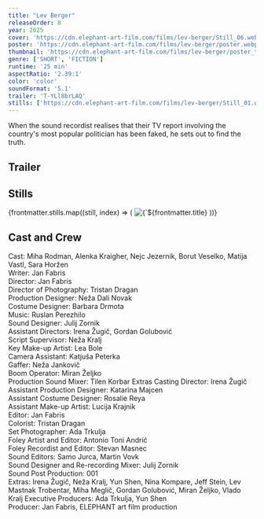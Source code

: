 ```yaml
---
title: "Lev Berger"
releaseOrder: 8
year: 2025
cover: 'https://cdn.elephant-art-film.com/films/lev-berger/Still_06.webp'
poster: 'https://cdn.elephant-art-film.com/films/lev-berger/poster.webp'
thumbnail: 'https://cdn.elephant-art-film.com/films/lev-berger/poster_thumb.webp'
genre: ['SHORT', 'FICTION']
runtime: '25 min'
aspectRatio: '2.39:1'
color: 'color'
soundFormat: '5.1'
trailer: 'T-YLl8brLAQ'
stills: ['https://cdn.elephant-art-film.com/films/lev-berger/Still_01.webp','https://cdn.elephant-art-film.com/films/voyeuress/Still_02.webp', 'https://cdn.elephant-art-film.com/films/voyeuress/Still_03.webp','https://cdn.elephant-art-film.com/films/voyeuress/Still_04.webp','https://cdn.elephant-art-film.com/films/voyeuress/Still_05.webp','https://cdn.elephant-art-film.com/films/voyeuress/Still_06.webp','https://cdn.elephant-art-film.com/films/voyeuress/Still_07.webp','https://cdn.elephant-art-film.com/films/voyeuress/Still_08.webp','https://cdn.elephant-art-film.com/films/voyeuress/Still_09.webp']
---
```



When the sound recordist realises that their TV report involving the country's most popular politician has been faked, he sets out to find the truth.

## Trailer

<YouTube id={frontmatter.trailer} class="md:mx-24 xl:mx-12 my-6" />

## Stills

<div class="grid grid-cols-1 sm:grid-cols-2 lg:grid-cols-3 gap-2">
    {frontmatter.stills.map((still, index) => (
        <img src={still} alt={`${frontmatter.title} - Still ${index}`} class="!my-0" />
    ))}
</div>


## Cast and Crew

<span class="font-light">Cast:</span> <span class="font-medium">Miha Rodman, Alenka Kraigher, Nejc Jezernik, Borut Veselko, Matija Vastl, Sara Horžen</span>  
<span class="font-light">Writer:</span> <span class="font-medium">Jan Fabris</span>  
<span class="font-light">Director:</span> <span class="font-medium">Jan Fabris</span>  
<span class="font-light">Director of Photography:</span> <span class="font-medium">Tristan Dragan</span>  
<span class="font-light">Production Designer:</span> <span class="font-medium">Neža Dali Novak</span>  
<span class="font-light">Costume Designer:</span> <span class="font-medium">Barbara Drmota</span>  
<span class="font-light">Music:</span> <span class="font-medium">Ruslan Perezhilo</span>  
<span class="font-light">Sound Designer:</span> <span class="font-medium">Julij Zornik</span>  
<span class="font-light">Assistant Directors:</span> <span class="font-medium">Irena Žugič, Gordan Golubović</span>  
<span class="font-light">Script Supervisor:</span> <span class="font-medium">Neža Kralj</span>  
<span class="font-light">Key Make-up Artist:</span> <span class="font-medium">Lea Bole</span>  
<span class="font-light">Camera Assistant:</span> <span class="font-medium">Katjuša Peterka</span>  
<span class="font-light">Gaffer:</span> <span class="font-medium">Neža Jankovič</span>  
<span class="font-light">Boom Operator:</span> <span class="font-medium">Miran Željko</span>  
<span class="font-light">Production Sound Mixer:</span> <span class="font-medium">Tilen Korbar</span>
<span class="font-light">Extras Casting Director:</span> <span class="font-medium">Irena Žugič</span>
<span class="font-light">Assistant Production Designer:</span> <span class="font-medium">Katarina Majcen</span>  
<span class="font-light">Assistant Costume Designer:</span> <span class="font-medium">Rosalie Reya</span>  
<span class="font-light">Assistant Make-up Artist:</span> <span class="font-medium">Lucija Krajnik</span>  
<span class="font-light">Editor:</span> <span class="font-medium">Jan Fabris</span>  
<span class="font-light">Colorist:</span> <span class="font-medium">Tristan Dragan</span>  
<span class="font-light">Set Photographer:</span> <span class="font-medium">Ada Trkulja</span>  
<span class="font-light">Foley Artist and Editor:</span> <span class="font-medium">Antonio Toni Andrić</span>  
<span class="font-light">Foley Recordist and Editor:</span> <span class="font-medium">Stevan Masnec</span>  
<span class="font-light">Sound Editors:</span> <span class="font-medium">Samo Jurca, Martin Vovk</span>  
<span class="font-light">Sound Designer and Re-recording Mixer:</span> <span class="font-medium">Julij Zornik</span>  
<span class="font-light">Sound Post Production:</span> <span class="font-medium">001</span>  
<span class="font-light">Extras:</span> <span class="font-medium">Irena Žugič, Neža Kralj, Yun Shen, Nina Kompare, Jeff Stein, Lev Mastnak Trobentar, Miha Meglič, Gordan Golubović, Miran Željko, Vlado Kralj</span>
<span class="font-light">Executive Producers:</span> <span class="font-medium">Ada Trkulja, Yun Shen</span>  
<span class="font-light">Producer:</span> <span class="font-medium">Jan Fabris, ELEPHANT art film production</span>
